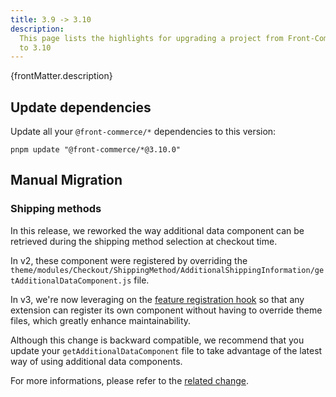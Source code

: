 ```yaml
---
title: 3.9 -> 3.10
description:
  This page lists the highlights for upgrading a project from Front-Commerce 3.9
  to 3.10
---
```



<p>{frontMatter.description}</p>

## Update dependencies

Update all your `@front-commerce/*` dependencies to this version:

```shell
pnpm update "@front-commerce/*@3.10.0"
```

## Manual Migration

### Shipping methods

In this release, we reworked the way additional data component can be retrieved
during the shipping method selection at checkout time.

In v2, these component were registered by overriding the
`theme/modules/Checkout/ShippingMethod/AdditionalShippingInformation/getAdditionalDataComponent.js`
file.

In v3, we're now leveraging on the
[feature registration hook](/docs/3.x/api-reference/front-commerce-core/extension-features#registerfeature)
so that any extension can register its own component without having to override
theme files, which greatly enhance maintainability.

Although this change is backward compatible, we recommend that you update your
`getAdditionalDataComponent` file to take advantage of the latest way of using
additional data components.

For more informations, please refer to the
[related change](https://gitlab.blackswift.cloud/front-commerce/front-commerce/-/commit/2de78fd7361cf92295582ac5a39beaee39b5a860?merge_request_iid=3855).
